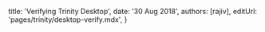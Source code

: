 
title: 'Verifying Trinity Desktop',
date: '30 Aug 2018',
authors: [rajiv],
editUrl: 'pages/trinity/desktop-verify.mdx',
}

